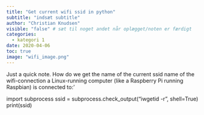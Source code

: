 ```yaml
---
title: "Get current wifi ssid in python"
subtitle: "indsæt subtitle"
author: "Christian Knudsen"
visible: "false" # sæt til noget andet når oplægget/noten er færdigt
categories:
  - kategori 1
date: 2020-04-06
toc: true
image: "wifi_image.png"
---
```



Just a quick note. How do we get the name of the current ssid name of the wifi-connection a Linux-running computer (like a Raspberry Pi running Raspbian) is connected to:'


import subprocess 
ssid = subprocess.check_output("iwgetid -r", shell=True) 
print(ssid)

